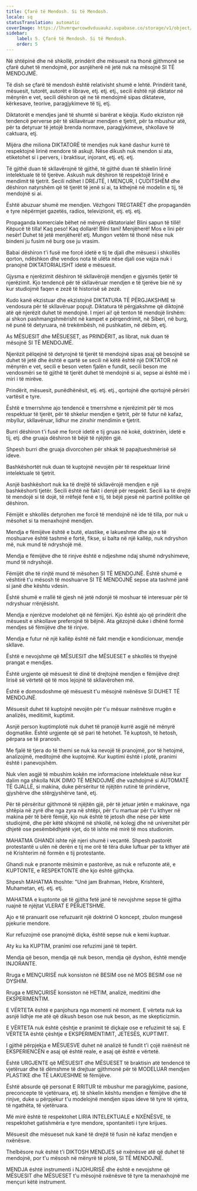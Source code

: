 ```yaml
---
title: Çfarë të Mendosh. Si të Mendosh.
locale: sq
statusTranslation: automatic
coverImage: https://lhvmrqwrcowdvduuaukz.supabase.co/storage/v1/object/public/strapi-uploads/small_cover-educacion-fundamental.webp-2d51a7828a2b1309555be27f7e2a61a0.webp
sidebar:
    label: 5. Çfarë të Mendosh. Si të Mendosh.
    order: 5
---
```

Në shtëpinë dhe në shkollë, prindërit dhe mësuesit na thonë gjithmonë se çfarë duhet të mendojmë, por asnjëherë në jetë nuk na mësojnë SI TË MENDOJMË.

Të dish se çfarë të mendosh është relativisht shumë e lehtë. Prindërit tanë, mësuesit, tutorët, autorët e librave, etj. etj. etj., secili është një diktator në mënyrën e vet, secili dëshiron që ne të mendojmë sipas diktateve, kërkesave, teorive, paragjykimeve të tij, etj.

Diktatorët e mendjes janë të shumtë si barërat e këqija. Kudo ekziston një tendencë perverse për të skllavëruar mendjen e tjetrit, për ta mbushur atë, për ta detyruar të jetojë brenda normave, paragjykimeve, shkollave të caktuara, etj.

Mijëra dhe miliona DIKTATORË të mendjes nuk kanë dashur kurrë të respektojnë lirinë mendore të askujt. Nëse dikush nuk mendon si ata, etiketohet si i pervers, i braktisur, injorant, etj. etj. etj.

Të gjithë duan të skllavërojnë të gjithë, të gjithë duan të shkelin lirinë intelektuale të të tjerëve. Askush nuk dëshiron të respektojë lirinë e mendimit të tjetrit. Secili ndihet I DREJTË, I MENÇUR, I ÇUDITSHËM dhe dëshiron natyrshëm që të tjerët të jenë si ai, ta kthejnë në modelin e tij, të mendojnë si ai.

Është abuzuar shumë me mendjen. Vëzhgoni TREGTARËT dhe propagandën e tyre nëpërmjet gazetës, radios, televizionit, etj. etj. etj.

Propaganda komerciale bëhet në mënyrë diktatoriale! Blini sapun të tillë! Këpucë të tilla! Kaq peso! Kaq dollarë! Blini tani! Menjëherë! Mos e lini për nesër! Duhet të jetë menjëherë! etj. Mungon vetëm të thonë nëse nuk bindeni ju fusim në burg ose ju vrasim.

Babai dëshiron t'i fusë me forcë idetë e tij te djali dhe mësuesi i shkollës qorton, ndëshkon dhe vendos nota të ulëta nëse djali ose vajza nuk i pranojnë DIKTATORIALISHT idetë e mësuesit.

Gjysma e njerëzimit dëshiron të skllavërojë mendjen e gjysmës tjetër të njerëzimit. Kjo tendencë për të skllavëruar mendjen e të tjerëve bie në sy kur studiojmë faqen e zezë të historisë së zezë.

Kudo kanë ekzistuar dhe ekzistojnë DIKTATURA TË PËRGJAKSHME të vendosura për të skllavëruar popujt. Diktatura të përgjakshme që diktojnë atë që njerëzit duhet të mendojnë. I mjeri ai! që tenton të mendojë lirshëm: ai shkon pashmangshmërisht në kampet e përqendrimit, në Siberi, në burg, në punë të detyruara, në trekëmbësh, në pushkatim, në dëbim, etj.

As MËSUESIT dhe MËSUESET, as PRINDËRIT, as librat, nuk duan të mësojnë SI TË MENDOJMË.

Njerëzit pëlqejnë të detyrojnë të tjerët të mendojnë sipas asaj që besojnë se duhet të jetë dhe është e qartë se secili në këtë është një DIKTATOR në mënyrën e vet, secili e beson veten fjalën e fundit, secili beson me vendosmëri se të gjithë të tjerët duhet të mendojnë si ai, sepse ai është më i miri i të mirëve.

Prindërit, mësuesit, punëdhënësit, etj. etj. etj., qortojnë dhe qortojnë përsëri vartësit e tyre.

Është e tmerrshme ajo tendencë e tmerrshme e njerëzimit për të mos respektuar të tjerët, për të shkelur mendjen e tjetrit, për të futur në kafaz, mbyllur, skllavëruar, lidhur me zinxhir mendimin e tjetrit.

Burri dëshiron t'i fusë me forcë idetë e tij gruas në kokë, doktrinën, idetë e tij, etj. dhe gruaja dëshiron të bëjë të njëjtën gjë.

Shpesh burri dhe gruaja divorcohen për shkak të papajtueshmërisë së ideve.

Bashkëshortët nuk duan të kuptojnë nevojën për të respektuar lirinë intelektuale të tjetrit.

Asnjë bashkëshort nuk ka të drejtë të skllavërojë mendjen e një bashkëshorti tjetër. Secili është në fakt i denjë për respekt. Secili ka të drejtë të mendojë si të dojë, të rrëfejë fenë e tij, të bëjë pjesë në partinë politike që dëshiron.

Fëmijët e shkollës detyrohen me forcë të mendojnë në ide të tilla, por nuk u mësohet si ta menaxhojnë mendjen.

Mendja e fëmijëve është e butë, elastike, e lakueshme dhe ajo e të moshuarve është tashmë e fortë, fikse, si balta në një kallëp, nuk ndryshon më, nuk mund të ndryshojë më.

Mendja e fëmijëve dhe të rinjve është e ndjeshme ndaj shumë ndryshimeve, mund të ndryshojë.

Fëmijët dhe të rinjtë mund të mësohen SI TË MENDOJNË. Është shumë e vështirë t'u mësosh të moshuarve SI TË MENDOJNË sepse ata tashmë janë si janë dhe kështu vdesin.

Është shumë e rrallë të gjesh në jetë ndonjë të moshuar të interesuar për të ndryshuar rrënjësisht.

Mendja e njerëzve modelohet që në fëmijëri. Kjo është ajo që prindërit dhe mësuesit e shkollave preferojnë të bëjnë. Ata gëzojnë duke i dhënë formë mendjes së fëmijëve dhe të rinjve.

Mendja e futur në një kallëp është në fakt mendje e kondicionuar, mendje skllave.

Është e nevojshme që MËSUESIT dhe MËSUESET e shkollës të thyejnë prangat e mendjes.

Është urgjente që mësuesit të dinë të drejtojnë mendjen e fëmijëve drejt lirisë së vërtetë që të mos lejojnë të skllavërohen më.

Është e domosdoshme që mësuesit t'u mësojnë nxënësve SI DUHET TË MENDOJNË.

Mësuesit duhet të kuptojnë nevojën për t'u mësuar nxënësve rrugën e analizës, meditimit, kuptimit.

Asnjë person kuptimplotë nuk duhet të pranojë kurrë asgjë në mënyrë dogmatike. Është urgjente që së pari të hetohet. Të kuptosh, të hetosh, përpara se të pranosh.

Me fjalë të tjera do të themi se nuk ka nevojë të pranojmë, por të hetojmë, analizojmë, meditojmë dhe kuptojmë. Kur kuptimi është i plotë, pranimi është i panevojshëm.

Nuk vlen asgjë të mbushim kokën me informacione intelektuale nëse kur dalim nga shkolla NUK DIMO TË MENDOJMË dhe vazhdojmë si AUTOMATË TË GJALLË, si makina, duke përsëritur të njëjtën rutinë të prindërve, gjyshërve dhe stërgjyshërve tanë, etj.

Për të përsëritur gjithmonë të njëjtën gjë, për të jetuar jetën e makinave, nga shtëpia në zyrë dhe nga zyra në shtëpi, për t'u martuar për t'u kthyer në makina për të bërë fëmijë, kjo nuk është të jetosh dhe nëse për këtë studiojmë, dhe për këtë shkojmë në shkollë, në kolegj dhe në universitet për dhjetë ose pesëmbëdhjetë vjet, do të ishte më mirë të mos studionim.

MAHATMA GHANDI ishte një njeri shumë i veçantë. Shpesh pastorët protestantë u ulën në derën e tij me orë të tëra duke luftuar për ta kthyer atë në Krishterim në formën e tij protestante.

Ghandi nuk e pranonte mësimin e pastorëve, as nuk e refuzonte atë, e KUPTONTE, e RESPEKTONTE dhe kjo është gjithçka.

Shpesh MAHATMA thoshte: "Unë jam Brahman, Hebre, Krishterë, Muhametan, etj. etj. etj.

MAHATMA e kuptonte që të gjitha fetë janë të nevojshme sepse të gjitha ruajnë të njëjtat VLERAT E PËRJETSHME.

Ajo e të pranuarit ose refuzuarit një doktrinë O koncept, zbulon mungesë pjekurie mendore.

Kur refuzojmë ose pranojmë diçka, është sepse nuk e kemi kuptuar.

Aty ku ka KUPTIM, pranimi ose refuzimi janë të tepërt.

Mendja që beson, mendja që nuk beson, mendja që dyshon, është mendje INJORANTE.

Rruga e MENÇURISË nuk konsiston në BESIM ose në MOS BESIM ose në DYSHIM.

Rruga e MENÇURISË konsiston në HETIM, analizë, meditimi dhe EKSPERIMENTIM.

E VËRTETA është e panjohura nga momenti në moment. E vërteta nuk ka asnjë lidhje me atë që dikush beson ose nuk beson, as me skepticizmin.

E VËRTETA nuk është çështje e pranimit të diçkaje ose e refuzimit të saj. E VËRTETA është çështje e EKSPERIMENTIMIT, JETESËS, KUPTIMIT.

I gjithë përpjekja e MËSUESVE duhet në analizë të fundit t'i çojë nxënësit në EKSPERIENCËN e asaj që është reale, e asaj që është e vërtetë.

Është URGJENTE që MËSUESIT dhe MËSUESET të braktisin atë tendencë të vjetëruar dhe të dëmshme të drejtuar gjithmonë për të MODELUAR mendjen PLASTIKE dhe TË LAKUESHME të fëmijëve.

Është absurde që personat E RRITUR të mbushur me paragjykime, pasione, preconcepte të vjetëruara, etj. të shkelin kështu mendjen e fëmijëve dhe të rinjve, duke u përpjekur t'u modelojnë mendjen sipas ideve të tyre të vjetra, të ngathëta, të vjetëruara.

Më mirë është të respektohet LIRIA INTELEKTUALE e NXËNËSVE, të respektohet gatishmëria e tyre mendore, spontaniteti i tyre krijues.

Mësuesit dhe mësueset nuk kanë të drejtë të fusin në kafaz mendjen e nxënësve.

Thelbësore nuk është t'i DIKTOSH MENDJES së nxënësve atë që duhet të mendojnë, por t'u mësosh në mënyrë të plotë, SI TË MENDOJNË.

MENDJA është instrumenti i NJOHURISË dhe është e nevojshme që MËSUESIT dhe MËSUESET t'u mësojnë nxënësve të tyre ta menaxhojnë me mençuri këtë instrument.

